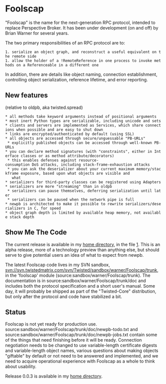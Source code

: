 = Foolscap =

"Foolscap" is the name for the next-generation RPC protocol, intended to replace Perspective Broker. It has been under development (on and off) by Brian Warner for several years.

The two primary responsibilities of an RPC protocol are to:

 1. serialize an object graph, and reconstruct a useful equivalent on the remote side
 1. allow the holder of a !RemoteReference in one process to invoke methods on a Referenceable in a different one

In addition, there are details like object naming, connection establishment, controlling object serialization, reference lifetime, and error reporting.

== New features ==
(relative to oldpb, aka twisted.spread)

 * all methods take keyword arguments instead of positional arguments
 * most inert Python types are serializable, including unicode and sets
 * clients and servers are implemented as Services, which share connections when possible and are easy to shut down
 * links are encrypted/authenticated by default (using SSL)
 * all objects are accessed through secure/unguessable "PB-URLs"
  * explicitly published objects can be accessed through well-known PB-URLs
 * you can declare method signatures (with "constraints", either in Interface classes or as method attribute/decorators)
  * this enables defenses against resource-consumption DoS attacks, including stack-frame-exhaustion attacks
  * you can ask the deserializer about your current maximum memory/stackframe exposure, based upon what objects are visible and
    what 
 * serializers for third-party classes can be registered using Adapters
 * serializers are more "streaming" than in oldpb
  * serializers can pause themselves, deferring serialization until later
  * serializers can be paused when the network pipe is full
 * newpb is architected to make it possible to rewrite serializers/deserializers in C, for speed
 * object graph depth is limited by available heap memory, not available stack depth

== Show Me The Code ==

The current release is available in my [http://twistedmatrix.com/~warner/Foolscap/ home directory], in the file [http://twistedmatrix.com/~warner/Foolscap/foolscap-0.0.3.tar.gz]. This is an alpha release, more of a technology preview than anything else, but should serve to give potential users an idea of what to expect from newpb.

The latest Foolscap code lives in my SVN sandbox, svn://svn.twistedmatrix.com/svn/Twisted/sandbox/warner/Foolscap/trunk, in the 'foolscap' module (source:sandbox/warner/Foolscap/trunk). The documentation is in source:sandbox/warner/Foolscap/trunk/doc and includes both the protocol specification and a short user's manual. Some day, it will probably be shipped as part of the "Twisted-Core" distribution, but only after the protocol and code have stabilized a bit.

== Status ==

Foolscap is not yet ready for production use. source:sandbox/warner/Foolscap/trunk/doc/newpb-todo.txt and source:sandbox/warner/Foolscap/trunk/doc/newpb-jobs.txt contain some of the things that need finishing before it will be ready. Connection negotiation needs to be changed to use variable-length certificate digests and variable-length object names, various questions about making objects "giftable" by default or not need to be answered and implemented, and we need to acquire operational experience with Foolscap as a whole to think about usability.

Release 0.0.3 is available in my [http://twistedmatrix.com/~warner/Foolscap/ home directory].

